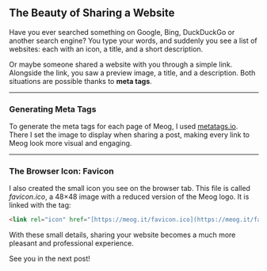 ## The Beauty of Sharing a Website

Have you ever searched something on Google, Bing, DuckDuckGo or another search engine? You type your words, and suddenly you see a list of websites: each with an icon, a title, and a short description.

Or maybe someone shared a website with you through a simple link. Alongside the link, you saw a preview image, a title, and a description. Both situations are possible thanks to **meta tags**.

---

### Generating Meta Tags

To generate the meta tags for each page of Meog, I used [metatags.io](https://metatags.io/). There I set the image to display when sharing a post, making every link to Meog look more visual and engaging.

---

### The Browser Icon: Favicon

I also created the small icon you see on the browser tab. This file is called *favicon.ico*, a 48×48 image with a reduced version of the Meog logo. It is linked with the tag:

```html
<link rel="icon" href="[https://meog.it/favicon.ico](https://meog.it/favicon.ico)" />
```


With these small details, sharing your website becomes a much more pleasant and professional experience.

See you in the next post!